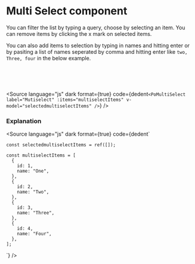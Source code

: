 # Multi Select component




<Meta of={PoMultiSelectStories} />

You can filter the list by typing a query, choose by selecting an item. You can remove items by clicking the x mark on selected items.

You can also add items to selection by typing in names and hitting enter or by pasiting a list of names seperated by comma and hitting enter like `two, Three, four` in the below example.

<div className="po-flex po-flex-col po-space-y-5">
	<Story of={PoMultiSelectStories.MulitSelect} />
	<br />
	<br />
	<br />
</div>

<Source
	language="js"
	dark
	format={true}
	code={dedent`
    <PoMultiSelect
      label="Mutiselect"
      :items="multiselectItems"
      v-model="selectedmultiselectItems"
    />
  `}
/>

### Explanation

<Source
	language="js"
	dark
	format={true}
	code={dedent`
    
    const selectedmultiselectItems = ref([]);

    const multiselectItems = [
      {
        id: 1,
        name: "One",
      },
      {
        id: 2,
        name: "Two",
      },
      {
        id: 3,
        name: "Three",
      },
      {
        id: 4,
        name: "Four",
      },
    ];

`}
/>

<ArgTypes of={PoMultiSelectStories} />
